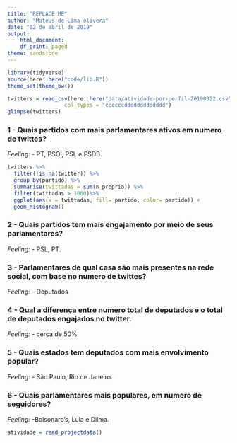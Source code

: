 ```yaml
---
title: "REPLACE ME"
author: "Mateus de Lima olivera"
date: "02 de abril de 2019"
output:
    html_document:
    df_print: paged
theme: sandstone
---
```


```r
library(tidyverse)
source(here::here("code/lib.R"))
theme_set(theme_bw())
```


```r
twitters = read_csv(here::here("data/atividade-por-perfil-20190322.csv"), 
                  col_types = "ccccccddddddddddddd")
glimpse(twitters)
```

### 1 - Quais partidos com mais parlamentares ativos em numero de twittes? 
*Feeling:* - PT, PSOl, PSL e PSDB.
```r
twitters %>%
  filter(!is.na(twitter)) %>%
  group_by(partido) %>%
  summarise(twittadas = sum(n_proprio)) %>%
  filter(twittadas > 1000)%>%
  ggplot(aes(x = twittadas, fill= partido, color= partido)) + 
  geom_histogram()


```

### 2 - Quais partidos tem mais engajamento por meio de seus parlamentares? 
*Feeling:* - PSL, PT.

### 3 - Parlamentares de qual casa são mais presentes na rede social, com base no numero de twittes? 
*Feeling:* - Deputados

### 4 - Qual a diferença entre numero total de deputados e o total de deputados engajados no twitter. 
*Feeling:* - cerca de 50%

### 5 - Quais estados tem deputados com mais envolvimento popular? 
*Feeling:* - São Paulo, Rio de Janeiro. 

### 6 - Quais parlamentares mais populares, em numero de seguidores? 
*Feeling:*  -Bolsonaro's, Lula e Dilma.                                      

```r
atividade = read_projectdata()
```
